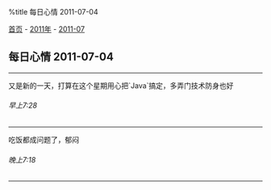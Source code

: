 %title 每日心情 2011-07-04

[[../../../index|首页]] - [[../index|2011年]] - [[index|2011-07]]
==每日心情 2011-07-04==
----
又是新的一天，打算在这个星期用心把`Java`搞定，多弄门技术防身也好
======早上7:28======
----
吃饭都成问题了，郁闷
======晚上7:18======
----
